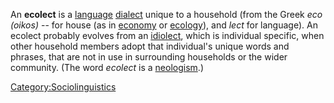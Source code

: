 An '''ecolect''' is a [[language]] [[dialect]] unique to a household (from the Greek ''eco (oikos)'' -- for house (as in [[economy]] or [[ecology]]), and ''lect'' for language).  An ecolect probably evolves from an [[idiolect]], which is individual specific, when other household members adopt that individual's unique words and phrases, that are not in use in surrounding households or the wider community.  (The word ''ecolect'' is a [[neologism]].)

[[Category:Sociolinguistics]]